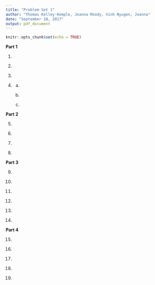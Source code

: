 ```yaml
---
title: "Problem Set 1"
author: "Thomas Kelley-Kemple, Joanna Moody, Vinh Nyugen, Joanna"
date: "September 18, 2017"
output: pdf_document
---
```


```r
knitr::opts_chunk$set(echo = TRUE)
```

**Part 1**

1) \textbf{On the basis of this correlation, the researcher states that the reliability of the ratings is 0.7.  What score is she assuming is relevant, that has a reliability of 0.7? Is it the score from e-Rater A? The score from e-Rater B? Some combination of both scores? A score from any single e-Rater? Or other?}

2) \textbf{If the researcher considers 0.7 to be the reliability, what is the replication that she assumes is relevant?  What is random, and what is fixed?}

3) \textbf{Apply Spearman-Brown (actually perform a calculation) to estimate the reliability of the average these two e-Rater scores.}

4) \textbf{The company asks you what a valid use of the third score would be. Remember this score is available for only 10\% of examinees. Should the company use this score alone? Should it use the unweighted average of the three scores (the two e-rater scores and the human score)?  Should it ignore the score and use the average of the two e-Rater scores?  Answer the following questions:}
    a) \textbf{If you were an examinee with a high (well above average) true score, would you rather have the human score, the average of the two e-rater scores, or the average of all three scores?}
    
    b) \textbf{If you were an examinee with a low (well below average) true score, would you rather have the human score, the average of the two e-rater scores, or the average of all three scores? }
  
    c) \textbf{Weighing all considerations for the intended use of these scores for college admissions, what would be your recommendation to the company for how they should use this third score?}
  
**Part 2**

5) \textbf{Using Stata, calculate coefficient alpha for the first occasion and the second occasion separately.   In a sentence or two, interpret coefficient alpha for the first occasion (see also Question 16).}

6) \textbf{Using Stata, calculate the average score of participants from the first occasion, then calculate the average score of participants from the second occasion. Then, calculate the correlation between the two average scores using code like pwcorr avgscr1 avgscr2.  Report this correlation and, in a sentence or two, provide an interpretation (see also Question 16).}

7) \textbf{ Reload the data and reshape it for analysis in Stata.  Although it is a pain, I am requiring you to use some of the code that we have presented in the past .do files to reshape the data from “double-wide” format.  See, for example, the Class03.do and Class04.do files.  As one way to check your work, submit a screenshot of the output from code like table person item occasion, contents(mean score) and/or simply table person item occasion .}

8) \textbf{8. Note the code available to you in the .do files, and include a) a discrete histogram of all 25x12x2 scores, b) a histogram of marginal person scores, c) a histogram of marginal item scores, and d) a histogram of marginal occasion scores.  Use discrete histograms where you think they are appropriate, or substitute tables if histograms are not informative, for example, tabulate occasion, summarize(score) .  Histograms of interactions are not necessary.}


**Part 3**

9) \textbf{Write out the model implied by the data collection design under the tenets of Generalizability Theory.  Draw the Venn diagram for this design.}

10) \textbf{Estimate the variance components for this model using the mixed or xtmixed command. Feel free to go get coffee while this runs.  Don’t forget to create interactions using commands like egen pXi = group(person item).  Include a table with four columns, the source of variance, the estimated variance components, their square roots, and their percentage of total score variance.}

11) \textbf{A novice psychometrician with no sense of the context observes from the percentages, “it looks like items are a much greater source of variance than occasions!”  Explain the flaw in this reasoning.}

12) \textbf{Estimate the Mean Squares for this model using the anova command.  You will first need to set the maximum matrix size to a large number, using code like set matsize 1000. Write out the equation for the estimated variance component, $\hat{\sigma^2_p}$, in terms of mean squares, $MS$, and confirm that this calculation corresponds to your results from mixed or xtmixed.  Recall that $n_p =25, n_i=12$ and $n_o=2$.}

13) \textbf{Calculate and report the mean and standard deviation of marginal person scores, averaging over items and occasions.  Following the code from class, you could obtain this using code like, summarize pmean if ptag .  Explain why the term $\hat{\sigma_p}$, is less than the standard deviation of marginal person means.}

14) \textbf{Describe the $o$, $po$, and $io$ variance components in words, and include whether they are good, bad, or neutral with respect to relative error in a $p \times i \times o$ design.   There is no need to reference the actual values, here.}

**Part 4**

15) \textbf{Write out the full equation for the relative error variance, $\sigma^2_\delta$}

16) \textbf{Calculate the generalizability coefficient for relative error, $E\hat{\rho}^2$, when there are 12 items administered on one occasion.  Explain the differences between this coefficient, the coefficients from Question 5, and the coefficient from Question 6.  Explain the differences between the questions that these different coefficients answer.}

17) \textbf{Use the “pxixr D Study Template” to include a graph of a) the standard error of measurement and b) the generalizability coefficient for relative error.  Relabel and rescale where appropriate.}

18) \textbf{If the scale is administered on 1 occasion, how many items are required to achieve a reliability of 0.75? You can use the template to answer this.}

19) \textbf{Compare the benefits of doubling the number of items from 6 to 12 versus doubling the number of occasions from 1 to 2.  Compare the benefits of doubling the number of items from 12 to 24 versus doubling the number of occasions from 1 to 2.  How could you use this information to address the question of whether items are a greater source of error than occasions?}

 